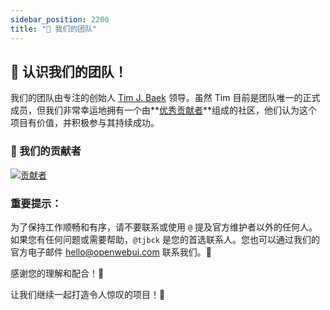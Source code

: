 ```yaml
---
sidebar_position: 2200
title: "👥 我们的团队"
---
```



<TopBanners />

## 🌟 认识我们的团队！

我们的团队由专注的创始人 [Tim J. Baek](https://github.com/tjbck) 领导。虽然 Tim 目前是团队唯一的正式成员，但我们非常幸运地拥有一个由**[优秀贡献者](https://github.com/open-webui/open-webui/graphs/contributors)**组成的社区，他们认为这个项目有价值，并积极参与其持续成功。

### 💓 我们的贡献者

<a href="https://github.com/open-webui/open-webui/graphs/contributors">
  <img
    src="https://contrib.rocks/image?repo=open-webui/open-webui"
    alt="贡献者"
  />
</a>

### 重要提示：

为了保持工作顺畅和有序，请不要联系或使用 `@` 提及官方维护者以外的任何人。如果您有任何问题或需要帮助，`@tjbck` 是您的首选联系人。您也可以通过我们的官方电子邮件 hello@openwebui.com 联系我们。📨

感谢您的理解和配合！💪

让我们继续一起打造令人惊叹的项目！🚀
